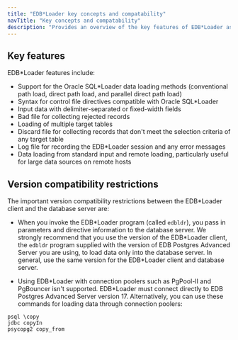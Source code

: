 ```yaml
---
title: "EDB*Loader key concepts and compatability"
navTitle: "Key concepts and compatability"
description: "Provides an overview of the key features of EDB*Loader as well as important compatability information"
---
```


## Key features 

EDB\*Loader features include:

-   Support for the Oracle SQL\*Loader data loading methods (conventional path load, direct path load, and parallel direct path load)
-   Syntax for control file directives compatible with Oracle SQL\*Loader
-   Input data with delimiter-separated or fixed-width fields
-   Bad file for collecting rejected records
-   Loading of multiple target tables
-   Discard file for collecting records that don't meet the selection criteria of any target table
-   Log file for recording the EDB\*Loader session and any error messages
-   Data loading from standard input and remote loading, particularly useful for large data sources on remote hosts

## Version compatibility restrictions

The important version compatibility restrictions between the EDB\*Loader client and the database server are:

-   When you invoke the EDB\*Loader program (called `edbldr`), you pass in parameters and directive information to the database server. We strongly recommend that you use the version of the EDB\*Loader client, the `edbldr` program supplied with the version of EDB Postgres Advanced Server you are using, to load data only into the database server. In general, use the same version for the EDB\*Loader client and database server.

-   Using EDB\*Loader with connection poolers such as PgPool-II and PgBouncer isn't supported. EDB\*Loader must connect directly to EDB Postgres Advanced Server version 17. Alternatively, you can use these commands for loading data through connection poolers:

```shell
psql \copy
jdbc copyIn
psycopg2 copy_from
```
